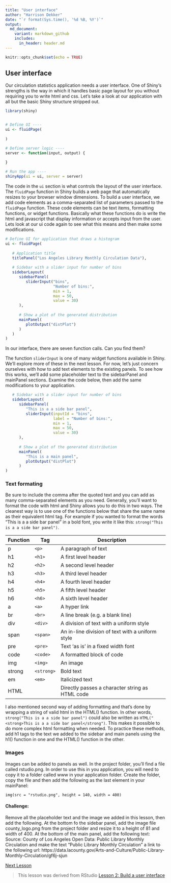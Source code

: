 ```yaml
---
title: "User interface"
author: "Harrison Dekker"
date: "`r format(Sys.time(), '%d %B, %Y')`"
output:
  md_document:
    variant: markdown_github
    includes:
      in_header: header.md
---
```

```r
knitr::opts_chunk$set(echo = TRUE)
```

## User interface

Our circulation statistics application needs a user interface. One of Shiny's strengths is the way in which it handles basic page layout for you without requiring you to write html and css. Let's take a look at our application with all but the basic Shiny structure stripped out.


```r
library(shiny)


# Define UI ----
ui <- fluidPage(
  
)

# Define server logic ----
server <- function(input, output) {
  
}

# Run the app ----
shinyApp(ui = ui, server = server)

```

The code in the `ui` section is what controls the layout of the user interface. The `fluidPage` function in Shiny builds a web page that automatically resizes to your browser window dimensions. To build a user interface, we add code elements as a comma-separated list of parameters passed to the `fluidPage` function. These code elements can be text items, formatting functions, or widget functions. Basically what these functions do is write the html and javascript that display information or accepts input from the user. Lets look at our ui code again to see what this means and then make some modifications.

```r
# Define UI for application that draws a histogram
ui <- fluidPage(
   
   # Application title
   titlePanel("Los Angeles Library Monthly Circulation Data"),
   
   # Sidebar with a slider input for number of bins 
   sidebarLayout(
      sidebarPanel(
         sliderInput("bins",
                     "Number of bins:",
                     min = 1,
                     max = 50,
                     value = 30)
      ),
      
      # Show a plot of the generated distribution
      mainPanel(
         plotOutput("distPlot")
      )
   )
)

```

In our interface, there are seven function calls. Can you find them?

The function `sliderInput` is one of many widget functions available in Shiny. We'll explore more of these in the next lesson. For now, let's just concern ourselves with how to add text elements to the existing panels. To see how this works, we'll add some placeholder text to the sidebarPanel and mainPanel sections. Examine the code below, then add the same modifications to your application.

```r
   # Sidebar with a slider input for number of bins 
   sidebarLayout(
      sidebarPanel(
         "This is a a side bar panel",
         sliderInput(inputId = "bins",
                     label = "Number of bins:",
                     min = 1,
                     max = 50,
                     value = 30)
      ),
      
      # Show a plot of the generated distribution
      mainPanel(
         "This is a main panel",
         plotOutput("distPlot")
      )
)
```

### Text formating
Be sure to include the comma after the quoted text and you can add as many comma-separated elements as you need. Generally, you'll want to format the code with html and Shiny allows you to do this in two ways. The cleanest way is to use one of the functions below that share the same name as their equivalent html tag. For example if you wanted to format the words "This is a a side bar panel" in a bold font, you write it like this:
`strong("This is a a side bar panel")`.


Function | Tag       | Description
-------- | --------- | ------------------------------------------------
p	       |`<p>`	     |A paragraph of text
h1	     |`<h1>`     |A first level header
h2	     |`<h2>`	   |A second level header
h3	     |`<h3>`	   |A third level header
h4	     |`<h4>`	   |A fourth level header
h5	     |`<h5>`	   |A fifth level header
h6	     |`<h6>`	   |A sixth level header
a	       |`<a>`	     |A hyper link
br	     |`<br>`	   |A line break (e.g. a blank line)
div	     |`<div>`	   |A division of text with a uniform style
span	   |`<span>`	 |An in-line division of text with a uniform style
pre	     |`<pre>`	   |Text ‘as is’ in a fixed width font
code	   |`<code>`	 |A formatted block of code
img	     |`<img>`	   |An image
strong	 |`<strong>` |Bold text
em	     |`<em>`	   |Italicized text
HTML	 	 |           |Directly passes a character string as HTML code

I also mentioned second way of adding formatting and that's done by wrapping a string of valid html in the HTML() function. In other words, `strong("This is a a side bar panel")` could also be written as `HTML("<strong>This is a a side bar panel</strong")`. This makes it possible to do more complex html formatting when needed. To practice these methods, add h1 tags to the text we added to the sidebar and main panels using the h1() function in one and the HTML() function in the other.

### Images
Images can be added to panels as well. In the project folder, you'll find a file called rstudio.png. In order to use this in you application, you will need to copy it to a folder called www in your application folder. Create the folder, copy the file and then add the following as the last element in your mainPanel:  

`img(src = "rstudio.png", height = 140, width = 400)`

#### Challenge:
Remove all the placeholder text and the image we added in this lesson, then add the following. At the bottom fo the sidebar panel, add the image file county_logo.png from the project folder and resize it to a height of 81 and width of 400. At the bottom of the main panel, add the following text: Source: County of Los Angeles Open Data: Public Library Monthly Circulation and make the text "Public Library Monthly Circulation" a link to the following url: https://data.lacounty.gov/Arts-and-Culture/Public-Library-Monthly-Circulation/gf6j-sjun



[Next Lesson](pages/02shiny_basics.html)

> This lesson was derived from RStudio [Lesson 2: Build a user interface](https://shiny.rstudio.com/tutorial/written-tutorial/lesson2/)
